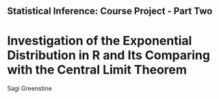 ## Statistical Inference: Course Project - Part Two

# Investigation of the Exponential Distribution in R and Its Comparing with the Central Limit Theorem

Sagi Greenstine
